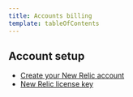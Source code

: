 ```yaml
---
title: Accounts billing
template: tableOfContents
---
```


## Account setup

* [Create your New Relic account](/docs/accounts/accounts-billing/account-setup/create-your-new-relic-account)
* [New Relic license key](/docs/accounts/accounts-billing/account-setup/new-relic-license-key)
